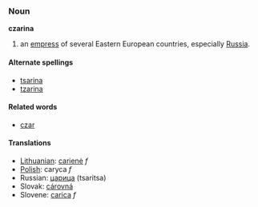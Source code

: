 ===Noun===
'''czarina'''
# an [[empress]] of several Eastern European countries, especially [[Russia]].

====Alternate spellings====
* [[tsarina]]
* [[tzarina]]

====Related words====
* [[czar]]

====Translations====
*[[Lithuanian]]: [[carienė]] ''f''
*[[Polish]]: caryca ''f''
*Russian: [[царица]] (tsaritsa)
*Slovak: [[cárovná#Slovak|cárovná]]
*Slovene: [[carica]] ''f''